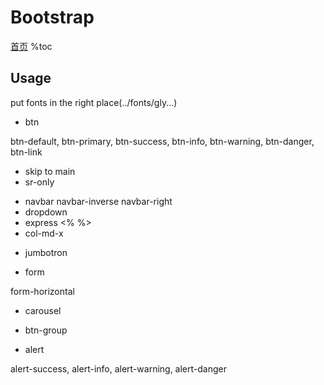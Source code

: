 = Bootstrap =
[[index|首页]]
%toc

== Usage ==
put fonts in the right place(../fonts/gly...)
{{{class="brush: html"
<link href='bootstrap.min.css' rel='stylesheet' media='screen'>
<script src='jquery.js'></script>
<script src='bootstrap.min.js'></script>
}}}

* btn
btn-default, btn-primary, btn-success, btn-info, btn-warning, btn-danger, btn-link
{{{class="brush: html"
<button type='button' class='btn btn-default'>xx</button>
<a class='btn'>xx</a>
}}}

* skip to main
* sr-only
{{{class="brush: html"
<a class='sr-only' href='#content'>skip to main content</a>
}}}

* navbar navbar-inverse navbar-right
* dropdown
* express <% %>
* col-md-x
{{{class="brush: html"
<div class='navbar navbar-inverse'>
    <div class='col-md-2'>
	<a href='./' class='navbar-brand'>zuchefeng</a>
    </div>
    <div class='col-md-6'>
	<ul class='nav navbar-nav'>
	    <li class='active'><a href='#'>xxx</a></li>
	    <li><a href='#'>xxx</a></li>
	</ul>
    </div>
    <div class='col-md-4'>
	<ul class='nav navbar-nav navbar-right'>
	    <%if (user) { %>
		<li class='active'><a href='#'>xxx</a></li>
		<li><a href='#'>xxx</a></li>
	    <% } else } %>
		<li class='active'><a href='#'>xxx</a></li>
		<li><a href='#'>xxx</a></li>
	    <% } %>
	    <li class='dropdown'>
		<a href='#' data-toggle='dropdown' class='dropdown-toggle'>xx<strong class='caret'></strong></a>
		<ul class='dropdown-menu'>
		    <li><a href='#'>xxx</a></li>
		    <li><a href='#'>xxx</a></li>
		</ul>
	    </li>
	</ul>
    </div>
</div>
}}}

* jumbotron
{{{class="brush: html"
<div class='jumbotron'>
</div>
}}}

* form
form-horizontal
{{{class="brush: html"
<form method='post' role='form'>
    <div class='form-group'>
	<label for='inputEmail'>email</label>
	<input name='email' type='email' class='form-control' id='inputEmail' placeholder='user@126.com'/>
    </div>
    <div class='form-group'>
	<label for='inputPassword'>Password</label>
	<input name='password' type='password' class='form-control' id='inputPassword' placeholder='Password'/>
    </div>
    <div class='form-group checkbox'>
	<label><input type='checkbox'/>remember me</label>
    </div>
    <div class='form-group'>
	<label><button type='submit' class='btn'>Login</label></button>
    </div>
</form>
}}}

* carousel
{{{class="brush: html"
<div class='carousel slide' id='myslide' data-ride='carousel'>
    <ol class='carousel-indicators'>
	<li data-target='#myslide' data-slide-to='0' class='active'>
	<li data-target='#myslide' data-slide-to='1' class='active'>
	<li data-target='#myslide' data-slide-to='2' class='active'>
    </ol>
    <div class='carousel-inner'>
	<div class='item active'>
	    <img alt='' src=''/>
	    <div class='carousel-caption'>xxx</div>
	</div>
	<div class='item active'>
	    <img alt='' src=''/>
	    <div class='carousel-caption'>xxx</div>
	</div>
	<div class='item active'>
	    <img alt='' src=''/>
	    <div class='carousel-caption'>xxx</div>
	</div>
    </div>
    <a class='left carousel-control' href='#mainslide' data-slide='prev'><span class='glyphicon glyphicon-chevron-left'></span></a>
    <a class='right carousel-control' href='#mainslide' data-slide='next'><span class='glyphicon glyphicon-chevron-right'></span></a>
</div>
}}}

* btn-group
{{{class="brush: html"
<div class='btn-group'>
    <a type='button' data-toggle='buttons' class='btn'>xx</a>
    <a type='button' data-toggle='buttons' class='btn'>xx</a>
    <a type='button' data-toggle='buttons' class='btn'>xx</a>
</div>
}}}

* alert
alert-success, alert-info, alert-warning, alert-danger
{{{class="brush: html"
<div class='alert alert-success'>xxx</div>
}}}
